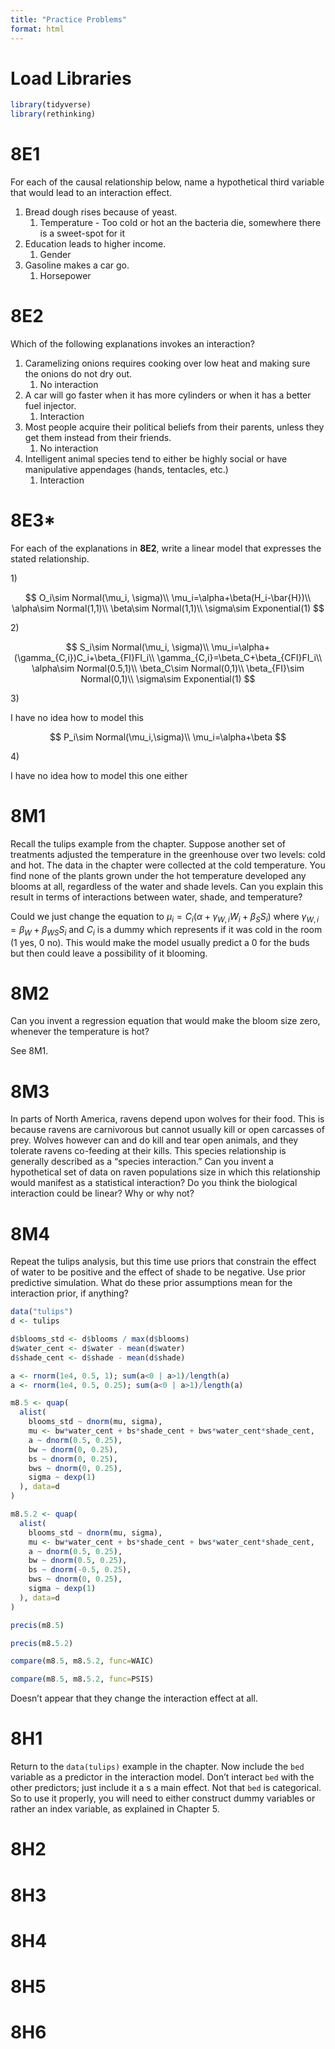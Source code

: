 ```yaml
---
title: "Practice Problems"
format: html
---
```


# Load Libraries

```r
library(tidyverse)
library(rethinking)
```

# 8E1

For each of the causal relationship below, name a hypothetical third variable that would lead to an interaction effect.

1.  Bread dough rises because of yeast.
    1.  Temperature - Too cold or hot an the bacteria die, somewhere there is a sweet-spot for it
2.  Education leads to higher income.
    1.  Gender
3.  Gasoline makes a car go.
    1.  Horsepower

# 8E2

Which of the following explanations invokes an interaction?

1.  Caramelizing onions requires cooking over low heat and making sure the onions do not dry out.
    1.  No interaction
2.  A car will go faster when it has more cylinders or when it has a better fuel injector.
    1.  Interaction
3.  Most people acquire their political beliefs from their parents, unless they get them instead from their friends.
    1.  No interaction
4.  Intelligent animal species tend to either be highly social or have manipulative appendages (hands, tentacles, etc.)
    1.  Interaction

# 8E3\*

For each of the explanations in **8E2**, write a linear model that expresses the stated relationship.

1\)

$$
O_i\sim Normal(\mu_i, \sigma)\\
\mu_i=\alpha+\beta(H_i-\bar{H})\\
\alpha\sim Normal(1,1)\\
\beta\sim Normal(1,1)\\
\sigma\sim Exponential(1)
$$

2\)

$$
S_i\sim Normal(\mu_i, \sigma)\\
\mu_i=\alpha+(\gamma_{C,i})C_i+\beta_{FI}FI_i\\
\gamma_{C,i}=\beta_C+\beta_{CFI}FI_i\\
\alpha\sim Normal(0.5,1)\\
\beta_C\sim Normal(0,1)\\
\beta_{FI}\sim Normal(0,1)\\
\sigma\sim Exponential(1)
$$

3\)

I have no idea how to model this

$$
P_i\sim Normal(\mu_i,\sigma)\\
\mu_i=\alpha+\beta
$$

4\)

I have no idea how to model this one either

# 8M1

Recall the tulips example from the chapter. Suppose another set of treatments adjusted the temperature in the greenhouse over two levels: cold and hot. The data in the chapter were collected at the cold temperature. You find none of the plants grown under the hot temperature developed any blooms at all, regardless of the water and shade levels. Can you explain this result in terms of interactions between water, shade, and temperature?

Could we just change the equation to $\mu_i=C_i(\alpha+\gamma_{W,i}W_i+\beta_SS_i)$ where $\gamma_{W,i}=\beta_W+\beta_{WS}S_i$ and $C_i$ is a dummy which represents if it was cold in the room (1 yes, 0 no). This would make the model usually predict a 0 for the buds but then could leave a possibility of it blooming.

# 8M2

Can you invent a regression equation that would make the bloom size zero, whenever the temperature is hot?

See 8M1.

# 8M3

In parts of North America, ravens depend upon wolves for their food. This is because ravens are carnivorous but cannot usually kill or open carcasses of prey. Wolves however can and do kill and tear open animals, and they tolerate ravens co-feeding at their kills. This species relationship is generally described as a "species interaction." Can you invent a hypothetical set of data on raven populations size in which this relationship would manifest as a statistical interaction? Do you think the biological interaction could be linear? Why or why not?

# 8M4

Repeat the tulips analysis, but this time use priors that constrain the effect of water to be positive and the effect of shade to be negative. Use prior predictive simulation. What do these prior assumptions mean for the interaction prior, if anything?

```r
data("tulips")
d <- tulips

d$blooms_std <- d$blooms / max(d$blooms)
d$water_cent <- d$water - mean(d$water)
d$shade_cent <- d$shade - mean(d$shade)

a <- rnorm(1e4, 0.5, 1); sum(a<0 | a>1)/length(a)
a <- rnorm(1e4, 0.5, 0.25); sum(a<0 | a>1)/length(a)
```

```r
m8.5 <- quap(
  alist(
    blooms_std ~ dnorm(mu, sigma),
    mu <- bw*water_cent + bs*shade_cent + bws*water_cent*shade_cent,
    a ~ dnorm(0.5, 0.25),
    bw ~ dnorm(0, 0.25),
    bs ~ dnorm(0, 0.25),
    bws ~ dnorm(0, 0.25),
    sigma ~ dexp(1)
  ), data=d
)

m8.5.2 <- quap(
  alist(
    blooms_std ~ dnorm(mu, sigma),
    mu <- bw*water_cent + bs*shade_cent + bws*water_cent*shade_cent,
    a ~ dnorm(0.5, 0.25),
    bw ~ dnorm(0.5, 0.25),
    bs ~ dnorm(-0.5, 0.25),
    bws ~ dnorm(0, 0.25),
    sigma ~ dexp(1)
  ), data=d
)
```

```r
precis(m8.5)
```

```r
precis(m8.5.2)
```

```r
compare(m8.5, m8.5.2, func=WAIC)
```

```r
compare(m8.5, m8.5.2, func=PSIS)
```

Doesn't appear that they change the interaction effect at all.

# 8H1

Return to the `data(tulips)` example in the chapter. Now include the `bed` variable as a predictor in the interaction model. Don't interact `bed` with the other predictors; just include it a s a main effect. Not that `bed` is categorical. So to use it properly, you will need to either construct dummy variables or rather an index variable, as explained in Chapter 5.

# 8H2

# 8H3

# 8H4

# 8H5

# 8H6

